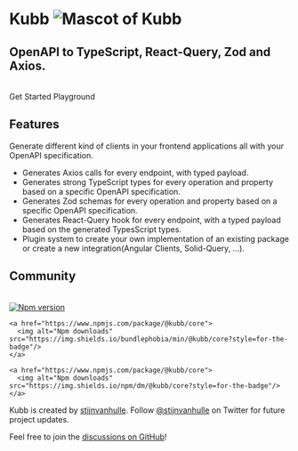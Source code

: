 

<div style={{height: `calc(100vh - 160px)`}}>
  <h1 className="text-center font-extrabold md:text-5xl mt-8">Kubb <Image
      src={logo}
      style={{display: "inline"}}
      alt="Mascot of Kubb"
      width={100}
      height={100}
    /></h1>
  <h2 className="text-center text-slate-500 font-bold md:text-2xl mt-8">OpenAPI to TypeScript, React-Query, Zod and Axios.</h2>
  <Bleed><Features/></Bleed>

  <br/>

  <div className="sticky top-[100vh]">
     <div className="flex items-end justify-center gap-4 text-white uppercase text-md font-bold">
      <Link className="transition duration-300 ease-in-out no-underline mb-20 rounded-md shadow-sm bg-orange-700 hover:bg-orange-500 py-3 px-4" href="/docs/getting-started/installation/">Get Started</Link>
      <Link className="transition duration-300 ease-in-out no-underline mb-20 rounded-md shadow-sm bg-gray-800 hover:bg-gray-600 py-3 px-4" href="/playground">Playground</Link>
    </div>
  </div>
</div>

## Features

<Callout>
 Generate different kind of clients in your frontend applications all with your OpenAPI specification.
</Callout>

* Generates Axios calls for every endpoint, with typed payload.
* Generates strong TypeScript types for every operation and property based on a specific OpenAPI specification.
* Generates Zod schemas for every operation and property based on a specific OpenAPI specification.
* Generates React-Query hook for every endpoint, with a typed payload based on the generated TypesScript types.
* Plugin system to create your own implementation of an existing package or create a new integration(Angular Clients, Solid-Query, ...). 


## Community
<br/>
<div className="flex h-6">
    <a href="https://www.npmjs.com/package/@kubb/core">
      <img alt="Npm version" src="https://img.shields.io/npm/v/@kubb/core?style=for-the-badge"/>
    </a>

    <a href="https://www.npmjs.com/package/@kubb/core">
      <img alt="Npm downloads" src="https://img.shields.io/bundlephobia/min/@kubb/core?style=for-the-badge"/>
    </a>

    <a href="https://www.npmjs.com/package/@kubb/core">
      <img alt="Npm downloads" src="https://img.shields.io/npm/dm/@kubb/core?style=for-the-badge"/>
    </a> 
</div>

Kubb is created by [stijnvanhulle](https://stijnvanhulle.be).
Follow [@stijnvanhulle](https://twitter.com/stijnvanhulle) on Twitter for future project updates.

Feel free to join the [discussions on GitHub](https://github.com/stijnvanhulle/kubb/discussions)!
